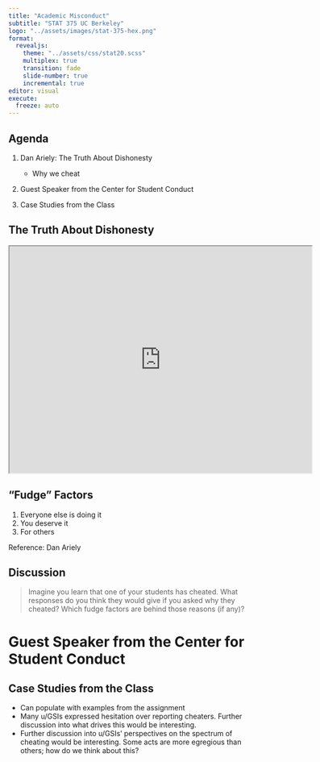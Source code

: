 ```yaml
---
title: "Academic Misconduct"
subtitle: "STAT 375 UC Berkeley"
logo: "../assets/images/stat-375-hex.png"
format: 
  revealjs:
    theme: "../assets/css/stat20.scss"
    multiplex: true
    transition: fade
    slide-number: true
    incremental: true 
editor: visual
execute:
  freeze: auto
---
```


## Agenda

1.  Dan Ariely: The Truth About Dishonesty

    -   Why we cheat

2.  Guest Speaker from the Center for Student Conduct

3.  Case Studies from the Class

## The Truth About Dishonesty

<center>

<iframe src="https://www.youtube.com/watch?v=kyHLdpma3nQ" width="600px" height="450px">

</iframe>

</center>

## "Fudge" Factors

1.  Everyone else is doing it
2.  You deserve it
3.  For others

::: footer
Reference: Dan Ariely
:::

## Discussion

> Imagine you learn that one of your students has cheated. What responses do you think they would give if you asked why they cheated? Which fudge factors are behind those reasons (if any)?

# Guest Speaker from the Center for Student Conduct

## Case Studies from the Class

::: notes
-   Can populate with examples from the assignment
-   Many u/GSIs expressed hesitation over reporting cheaters. Further discussion into what drives this would be interesting.
-   Further discussion into u/GSIs' perspectives on the spectrum of cheating would be interesting. Some acts are more egregious than others; how do we think about this?
:::
